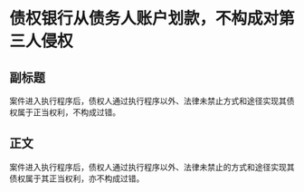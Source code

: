 # 债权银行从债务人账户划款，不构成对第三人侵权
## 副标题
案件进入执行程序后，债权人通过执行程序以外、法律未禁止方式和途径实现其债权属于正当权利，不构成过错。
## 正文
案件进入执行程序后，债权人通过执行程序以外、法律未禁止的方式和途径实现其债权属于其正当权利，亦不构成过错。